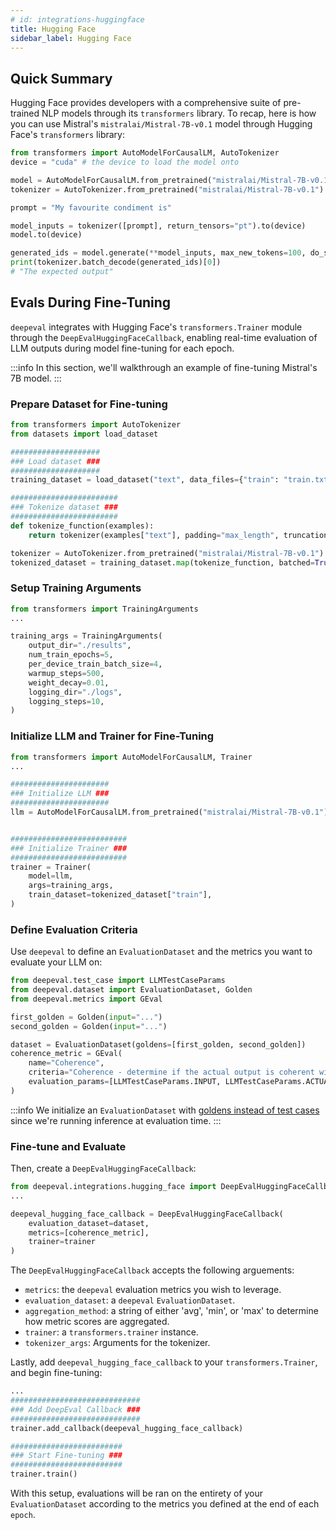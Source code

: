 ```yaml
---
# id: integrations-huggingface
title: Hugging Face
sidebar_label: Hugging Face
---
```


## Quick Summary

Hugging Face provides developers with a comprehensive suite of pre-trained NLP models through its `transformers` library. To recap, here is how you can use Mistral's `mistralai/Mistral-7B-v0.1` model through Hugging Face's `transformers` library:

```python
from transformers import AutoModelForCausalLM, AutoTokenizer
device = "cuda" # the device to load the model onto

model = AutoModelForCausalLM.from_pretrained("mistralai/Mistral-7B-v0.1")
tokenizer = AutoTokenizer.from_pretrained("mistralai/Mistral-7B-v0.1")

prompt = "My favourite condiment is"

model_inputs = tokenizer([prompt], return_tensors="pt").to(device)
model.to(device)

generated_ids = model.generate(**model_inputs, max_new_tokens=100, do_sample=True)
print(tokenizer.batch_decode(generated_ids)[0])
# "The expected output"
```

## Evals During Fine-Tuning

`deepeval` integrates with Hugging Face's `transformers.Trainer` module through the `DeepEvalHuggingFaceCallback`, enabling real-time evaluation of LLM outputs during model fine-tuning for each epoch.

:::info
In this section, we'll walkthrough an example of fine-tuning Mistral's 7B model.
:::

### Prepare Dataset for Fine-tuning

```python
from transformers import AutoTokenizer
from datasets import load_dataset

####################
### Load dataset ###
####################
training_dataset = load_dataset("text", data_files={"train": "train.txt"})

########################
### Tokenize dataset ###
########################
def tokenize_function(examples):
    return tokenizer(examples["text"], padding="max_length", truncation=True)

tokenizer = AutoTokenizer.from_pretrained("mistralai/Mistral-7B-v0.1")
tokenized_dataset = training_dataset.map(tokenize_function, batched=True)
```

### Setup Training Arguments

```python
from transformers import TrainingArguments
...

training_args = TrainingArguments(
    output_dir="./results",
    num_train_epochs=5,
    per_device_train_batch_size=4,
    warmup_steps=500,
    weight_decay=0.01,
    logging_dir="./logs",
    logging_steps=10,
)
```

### Initialize LLM and Trainer for Fine-Tuning

```python
from transformers import AutoModelForCausalLM, Trainer
...

######################
### Initialize LLM ###
######################
llm = AutoModelForCausalLM.from_pretrained("mistralai/Mistral-7B-v0.1")


##########################
### Initialize Trainer ###
##########################
trainer = Trainer(
    model=llm,
    args=training_args,
    train_dataset=tokenized_dataset["train"],
)
```

### Define Evaluation Criteria

Use `deepeval` to define an `EvaluationDataset` and the metrics you want to evaluate your LLM on:

```python
from deepeval.test_case import LLMTestCaseParams
from deepeval.dataset import EvaluationDataset, Golden
from deepeval.metrics import GEval

first_golden = Golden(input="...")
second_golden = Golden(input="...")

dataset = EvaluationDataset(goldens=[first_golden, second_golden])
coherence_metric = GEval(
    name="Coherence",
    criteria="Coherence - determine if the actual output is coherent with the input.",
    evaluation_params=[LLMTestCaseParams.INPUT, LLMTestCaseParams.ACTUAL_OUTPUT],
)
```

:::info
We initialize an `EvaluationDataset` with [goldens instead of test cases](/docs/evaluation-datasets#with-goldens) since we're running inference at evaluation time.
:::

### Fine-tune and Evaluate

Then, create a `DeepEvalHuggingFaceCallback`:

```python
from deepeval.integrations.hugging_face import DeepEvalHuggingFaceCallback
...

deepeval_hugging_face_callback = DeepEvalHuggingFaceCallback(
    evaluation_dataset=dataset,
    metrics=[coherence_metric],
    trainer=trainer
)
```

The `DeepEvalHuggingFaceCallback` accepts the following arguements:

- `metrics`: the `deepeval` evaluation metrics you wish to leverage.
- `evaluation_dataset`: a `deepeval` `EvaluationDataset`.
- `aggregation_method`: a string of either 'avg', 'min', or 'max' to determine how metric scores are aggregated.
- `trainer`: a `transformers.trainer` instance.
- `tokenizer_args`: Arguments for the tokenizer.

Lastly, add `deepeval_hugging_face_callback` to your `transformers.Trainer`, and begin fine-tuning:

```python
...
#############################
### Add DeepEval Callback ###
#############################
trainer.add_callback(deepeval_hugging_face_callback)

#########################
### Start Fine-tuning ###
#########################
trainer.train()
```

With this setup, evaluations will be ran on the entirety of your `EvaluationDataset` according to the metrics you defined at the end of each `epoch`.
